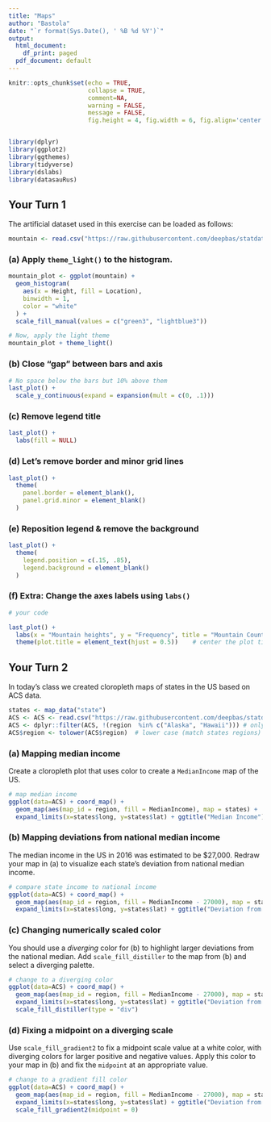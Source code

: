 ```yaml
---
title: "Maps"
author: "Bastola"
date: "`r format(Sys.Date(), ' %B %d %Y')`"
output:
  html_document:
    df_print: paged
  pdf_document: default
---
```


```r
knitr::opts_chunk$set(echo = TRUE, 
                      collapse = TRUE, 
                      comment=NA, 
                      warning = FALSE,
                      message = FALSE,
                      fig.height = 4, fig.width = 6, fig.align='center')


library(dplyr)
library(ggplot2)
library(ggthemes)
library(tidyverse)
library(dslabs)
library(datasauRus)
```


## Your Turn 1

The artificial dataset used in this exercise can be loaded as follows:

```r
mountain <- read.csv("https://raw.githubusercontent.com/deepbas/statdatasets/main/mountain.csv")
```

### (a) Apply `theme_light()` to the histogram.

```r
mountain_plot <- ggplot(mountain) +
  geom_histogram(
    aes(x = Height, fill = Location), 
    binwidth = 1,
    color = "white"
  ) +
  scale_fill_manual(values = c("green3", "lightblue3"))

# Now, apply the light theme
mountain_plot + theme_light()

```


### (b) Close "gap" between bars and axis

```r
# No space below the bars but 10% above them
last_plot() + 
  scale_y_continuous(expand = expansion(mult = c(0, .1)))
```

### (c) Remove legend title

```r
last_plot() +
  labs(fill = NULL)
```

### (d) Let's remove border and minor grid lines

```r
last_plot() +
  theme(
    panel.border = element_blank(),
    panel.grid.minor = element_blank()
  )
```

### (e) Reposition legend & remove the background

```r
last_plot() +
  theme(
    legend.position = c(.15, .85),
    legend.background = element_blank()
  )
```

### (f) Extra: Change the axes labels using `labs()`

```r
# your code

last_plot() +
  labs(x = "Mountain heights", y = "Frequency", title = "Mountain Counts")+
  theme(plot.title = element_text(hjust = 0.5))    # center the plot title
```



## Your Turn 2

In today's class we created cloropleth maps of states in the US based on ACS data. 

```r
states <- map_data("state")
ACS <- ACS <- read.csv("https://raw.githubusercontent.com/deepbas/statdatasets/main/ACS.csv")
ACS <- dplyr::filter(ACS, !(region  %in% c("Alaska", "Hawaii"))) # only 48+D.C.
ACS$region <- tolower(ACS$region)  # lower case (match states regions)
```

### (a) Mapping median income

Create a cloropleth plot that uses color to create a `MedianIncome`  map of the US.

```r
# map median income
ggplot(data=ACS) + coord_map() + 
  geom_map(aes(map_id = region, fill = MedianIncome), map = states) +
  expand_limits(x=states$long, y=states$lat) + ggtitle("Median Income")
```

### (b) Mapping deviations from national median income

The median income in the US in 2016 was estimated to be $27,000. Redraw your map in (a) to visualize each state's deviation from national median income. 

```r
# compare state income to national income
ggplot(data=ACS) + coord_map() + 
  geom_map(aes(map_id = region, fill = MedianIncome - 27000), map = states) +
  expand_limits(x=states$long, y=states$lat) + ggtitle("Deviation from national median income")
```

### (c) Changing numerically scaled color

You should use a *diverging* color for (b) to highlight larger deviations from the national median. Add `scale_fill_distiller` to the map from (b) and select a diverging palette.   

```r
# change to a diverging color
ggplot(data=ACS) + coord_map() + 
  geom_map(aes(map_id = region, fill = MedianIncome - 27000), map = states) +
  expand_limits(x=states$long, y=states$lat) + ggtitle("Deviation from national median income") + 
  scale_fill_distiller(type = "div")
```

### (d) Fixing a midpoint on a diverging scale

Use `scale_fill_gradient2` to fix a midpoint scale value at a white color, with diverging colors for larger positive and negative values. Apply this color to your map in (b) and fix the `midpoint` at an appropriate value. 

```r
# change to a gradient fill color
ggplot(data=ACS) + coord_map() + 
  geom_map(aes(map_id = region, fill = MedianIncome - 27000), map = states) +
  expand_limits(x=states$long, y=states$lat) + ggtitle("Deviation from national median income") + 
  scale_fill_gradient2(midpoint = 0)
```

